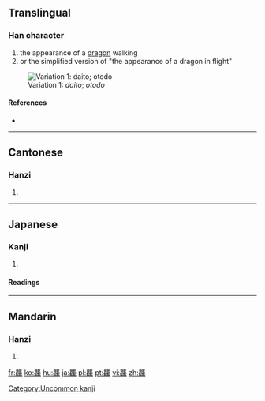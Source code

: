 ==Translingual==

===Han character===
{{Han char|rn=212|rad=龍|as=32|sn=48|four=0121<sub>1</sub>|canj=卜心卜月心 (YPYBP)|ids=⿱[[龍]]⿰[[龍]][[龍]]}}

# the appearance of a [[dragon]] walking
# or the simplified version of "the appearance of a dragon in flight" 
[[File:Taito 1.png|right|thumb|Variation 1: ''daito''; ''otodo'']]

====References====
* {{Han ref|kx=1537.250|dkj=48845|dj=2078.160|hdz=74806.090|uh=9F98|ud=40856|bh=F9D5|bd=63957}}

----

==Cantonese==

===Hanzi===
{{yue-hanzi|jyut=daap6|y=daap6}}

# {{defn|lang=yue|sort=龍32}}

----

==Japanese==

===Kanji===
{{ja-kanji|grade=|rs=龍32}}

# {{defn|lang=ja|sort=龍32}}

====Readings====
{{ja-readings|on=[[とう]] (tō) < [[たふ]] (tafu)|kun=[[たいと]] (taito)}}

[[Category:Uncommon kanji]]

----

==Mandarin==

===Hanzi===
{{cmn-hanzi|pin=[[tà]] ([[ta4]])|wg=t'a<sup>4</sup>}}

# {{defn|lang=cmn|sort=龍32}}

[[fr:龘]]
[[ko:龘]]
[[hu:龘]]
[[ja:龘]]
[[pl:龘]]
[[pt:龘]]
[[vi:龘]]
[[zh:龘]]